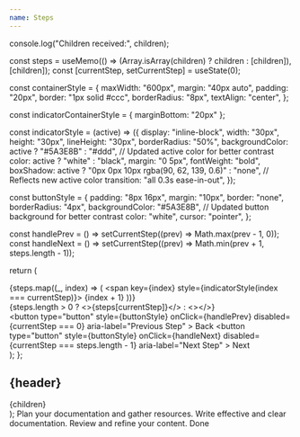 ```yaml
---
name: Steps
---
```


  console.log("Children received:", children);

  const steps = useMemo(() => (Array.isArray(children) ? children : [children]), [children]);
  const [currentStep, setCurrentStep] = useState(0);

  const containerStyle = {
    maxWidth: "600px",
    margin: "40px auto",
    padding: "20px",
    border: "1px solid #ccc",
    borderRadius: "8px",
    textAlign: "center",
  };

  const indicatorContainerStyle = { marginBottom: "20px" };

  const indicatorStyle = (active) => ({
    display: "inline-block",
    width: "30px",
    height: "30px",
    lineHeight: "30px",
    borderRadius: "50%",
    backgroundColor: active ? "#5A3E8B" : "#ddd", // Updated active color for better contrast
    color: active ? "white" : "black",
    margin: "0 5px",
    fontWeight: "bold",
    boxShadow: active ? "0px 0px 10px rgba(90, 62, 139, 0.6)" : "none", // Reflects new active color
    transition: "all 0.3s ease-in-out",
  });

  const buttonStyle = {
    padding: "8px 16px",
    margin: "10px",
    border: "none",
    borderRadius: "4px",
    backgroundColor: "#5A3E8B", // Updated button background for better contrast
    color: "white",
    cursor: "pointer",
  };

  const handlePrev = () => setCurrentStep((prev) => Math.max(prev - 1, 0));
  const handleNext = () => setCurrentStep((prev) => Math.min(prev + 1, steps.length - 1));

  return (
    <div style={containerStyle}>
      <div style={indicatorContainerStyle}>
        {steps.map((_, index) => (
          <span key={index} style={indicatorStyle(index === currentStep)}>
            {index + 1}
          </span>
        ))}
      </div>
      <div aria-live="polite">
        {steps.length > 0 ? <>{steps[currentStep]}</> : <></>}
      </div>
      <div>
        <button
          type="button"
          style={buttonStyle}
          onClick={handlePrev}
          disabled={currentStep === 0}
          aria-label="Previous Step"
        >
          Back
        </button>
        <button
          type="button"
          style={buttonStyle}
          onClick={handleNext}
          disabled={currentStep === steps.length - 1}
          aria-label="Next Step"
        >
          Next
        </button>
      </div>
    </div>
  );
};

  <div>
    <h2>{header}</h2>
    <div>{children}</div>
  </div>
);

<SimpleStepper>
  <SimpleStep header="Step 1: Plan">
    Plan your documentation and gather resources.
  </SimpleStep>
  <SimpleStep header="Step 2: Write">
    Write effective and clear documentation.
  </SimpleStep>
  <SimpleStep header="Step 3: Review">
    Review and refine your content.
  </SimpleStep>
    <SimpleStep header="Step 4: Done">
Done
  </SimpleStep>
</SimpleStepper>